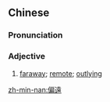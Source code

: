 {{also|偏远}}
==Chinese==
{{zh-forms|s=偏远}}

===Pronunciation===
{{zh-pron
|m=piānyuǎn
|c=pin1 jyun5
|mn=phian-oán
|cat=a
}}

===Adjective===
{{zh-adj}}

# [[faraway]]; [[remote]]; [[outlying]]

[[zh-min-nan:偏遠]]